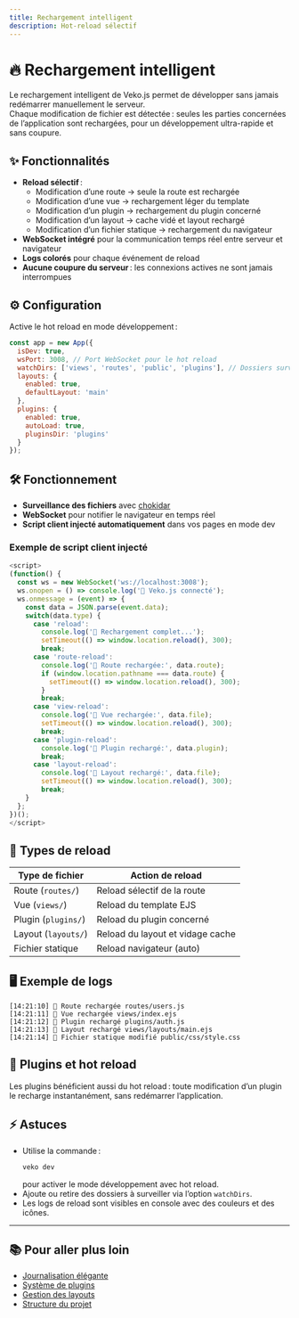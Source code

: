 ```yaml
---
title: Rechargement intelligent
description: Hot-reload sélectif
---
```


# 🔥 Rechargement intelligent

Le rechargement intelligent de Veko.js permet de développer sans jamais redémarrer manuellement le serveur.  
Chaque modification de fichier est détectée : seules les parties concernées de l’application sont rechargées, pour un développement ultra-rapide et sans coupure.

## ✨ Fonctionnalités

- **Reload sélectif** :  
  - Modification d’une route → seule la route est rechargée
  - Modification d’une vue → rechargement léger du template
  - Modification d’un plugin → rechargement du plugin concerné
  - Modification d’un layout → cache vidé et layout rechargé
  - Modification d’un fichier statique → rechargement du navigateur
- **WebSocket intégré** pour la communication temps réel entre serveur et navigateur
- **Logs colorés** pour chaque événement de reload
- **Aucune coupure du serveur** : les connexions actives ne sont jamais interrompues

## ⚙️ Configuration

Active le hot reload en mode développement :

```javascript
const app = new App({
  isDev: true,
  wsPort: 3008, // Port WebSocket pour le hot reload
  watchDirs: ['views', 'routes', 'public', 'plugins'], // Dossiers surveillés
  layouts: {
    enabled: true,
    defaultLayout: 'main'
  },
  plugins: {
    enabled: true,
    autoLoad: true,
    pluginsDir: 'plugins'
  }
});
```

## 🛠️ Fonctionnement

- **Surveillance des fichiers** avec [chokidar](https://www.npmjs.com/package/chokidar)
- **WebSocket** pour notifier le navigateur en temps réel
- **Script client injecté automatiquement** dans vos pages en mode dev

### Exemple de script client injecté

```javascript
<script>
(function() {
  const ws = new WebSocket('ws://localhost:3008');
  ws.onopen = () => console.log('🔗 Veko.js connecté');
  ws.onmessage = (event) => {
    const data = JSON.parse(event.data);
    switch(data.type) {
      case 'reload':
        console.log('🔄 Rechargement complet...');
        setTimeout(() => window.location.reload(), 300);
        break;
      case 'route-reload':
        console.log('🔄 Route rechargée:', data.route);
        if (window.location.pathname === data.route) {
          setTimeout(() => window.location.reload(), 300);
        }
        break;
      case 'view-reload':
        console.log('🎨 Vue rechargée:', data.file);
        setTimeout(() => window.location.reload(), 300);
        break;
      case 'plugin-reload':
        console.log('🔌 Plugin rechargé:', data.plugin);
        break;
      case 'layout-reload':
        console.log('🎨 Layout rechargé:', data.file);
        setTimeout(() => window.location.reload(), 300);
        break;
    }
  };
})();
</script>
```

## 🚦 Types de reload

| Type de fichier      | Action de reload                  |
|----------------------|-----------------------------------|
| Route (`routes/`)    | Reload sélectif de la route       |
| Vue (`views/`)       | Reload du template EJS            |
| Plugin (`plugins/`)  | Reload du plugin concerné         |
| Layout (`layouts/`)  | Reload du layout et vidage cache  |
| Fichier statique     | Reload navigateur (auto)          |

## 🖥️ Exemple de logs

```
[14:21:10] 🔄 Route rechargée routes/users.js
[14:21:11] 🎨 Vue rechargée views/index.ejs
[14:21:12] 🔌 Plugin rechargé plugins/auth.js
[14:21:13] 🎨 Layout rechargé views/layouts/main.ejs
[14:21:14] 📁 Fichier statique modifié public/css/style.css
```

## 🧩 Plugins et hot reload

Les plugins bénéficient aussi du hot reload : toute modification d’un plugin le recharge instantanément, sans redémarrer l’application.

## ⚡ Astuces

- Utilise la commande :  
  ```bash
  veko dev
  ```
  pour activer le mode développement avec hot reload.
- Ajoute ou retire des dossiers à surveiller via l’option `watchDirs`.
- Les logs de reload sont visibles en console avec des couleurs et des icônes.

---

## 📚 Pour aller plus loin

- [Journalisation élégante](/features/logging)
- [Système de plugins](/features/plugins)
- [Gestion des layouts](/features/layouts)
- [Structure du projet](/guides/project-structure)